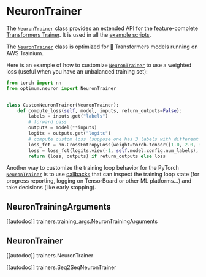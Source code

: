 <!---
Copyright 2023 The HuggingFace Team. All rights reserved.

Licensed under the Apache License, Version 2.0 (the "License");
you may not use this file except in compliance with the License.
You may obtain a copy of the License at

    http://www.apache.org/licenses/LICENSE-2.0

Unless required by applicable law or agreed to in writing, software
distributed under the License is distributed on an "AS IS" BASIS,
WITHOUT WARRANTIES OR CONDITIONS OF ANY KIND, either express or implied.
See the License for the specific language governing permissions and
limitations under the License.
-->

# NeuronTrainer

The [`NeuronTrainer`](https://huggingface.co/docs/optimum/neuron/package_reference/trainer#optimum.neuron.NeuronTrainer) class provides an extended API for the feature-complete [Transformers Trainer](https://huggingface.co/docs/transformers/main_classes/trainer). It is used in all the [example scripts](https://github.com/huggingface/optimum-neuron/tree/main/examples).

<Tip warning={true}>

The [`NeuronTrainer`](https://huggingface.co/docs/optimum/neuron/package_reference/trainer#optimum.neuron.NeuronTrainer) class is optimized for 🤗 Transformers models running on AWS Trainium.

</Tip>

Here is an example of how to customize [`NeuronTrainer`](https://huggingface.co/docs/optimum/neuron/package_reference/trainer#optimum.neuron.NeuronTrainer) to use a weighted loss (useful when you have an unbalanced training set):

```python
from torch import nn
from optimum.neuron import NeuronTrainer


class CustomNeuronTrainer(NeuronTrainer):
    def compute_loss(self, model, inputs, return_outputs=False):
        labels = inputs.get("labels")
        # forward pass
        outputs = model(**inputs)
        logits = outputs.get("logits")
        # compute custom loss (suppose one has 3 labels with different weights)
        loss_fct = nn.CrossEntropyLoss(weight=torch.tensor([1.0, 2.0, 3.0]))
        loss = loss_fct(logits.view(-1, self.model.config.num_labels), labels.view(-1))
        return (loss, outputs) if return_outputs else loss
```

Another way to customize the training loop behavior for the PyTorch [`NeuronTrainer`](https://huggingface.co/docs/optimum/neuron/package_reference/trainer#optimum.neuron.NeuronTrainer) is to use [callbacks](https://huggingface.co/docs/transformers/main_classes/callback) that can inspect the training loop state (for progress reporting, logging on TensorBoard or other ML platforms...) and take decisions (like early stopping).

## NeuronTrainingArguments

[[autodoc]] trainers.training_args.NeuronTrainingArguments

## NeuronTrainer

[[autodoc]] trainers.NeuronTrainer

[[autodoc]] trainers.Seq2SeqNeuronTrainer
